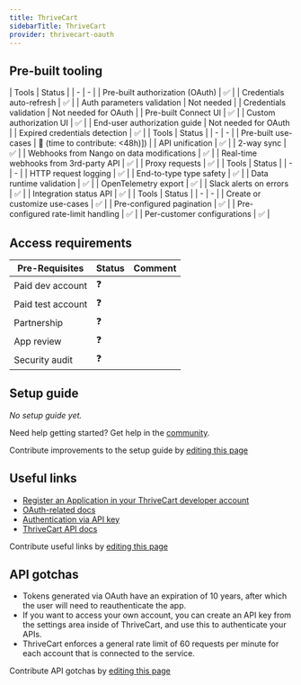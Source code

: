 ```yaml
---
title: ThriveCart
sidebarTitle: ThriveCart
provider: thrivecart-oauth
---
```




<Overview />

## Pre-built tooling

<AccordionGroup>
<Accordion title="✅ Authorization">
| Tools | Status |
| - | - |
| Pre-built authorization (OAuth) | ✅ |
| Credentials auto-refresh | ✅ |
| Auth parameters validation | Not needed |
| Credentials validation | Not needed for OAuth |
| Pre-built Connect UI | ✅ |
| Custom authorization UI | ✅ |
| End-user authorization guide | Not needed for OAuth |
| Expired credentials detection | ✅ |
</Accordion>
<Accordion title="✅ Read & write data">
| Tools | Status |
| - | - |
| Pre-built use-cases | 🚫 (time to contribute: &lt;48h)]) |
| API unification | ✅ |
| 2-way sync | ✅ |
| Webhooks from Nango on data modifications | ✅ |
| Real-time webhooks from 3rd-party API | ✅ |
| Proxy requests | ✅ |
</Accordion>
<Accordion title="✅ Observability & data quality">
| Tools | Status |
| - | - |
| HTTP request logging | ✅ |
| End-to-type type safety | ✅ |
| Data runtime validation | ✅ |
| OpenTelemetry export | ✅ |
| Slack alerts on errors | ✅ |
| Integration status API | ✅ |
</Accordion>
<Accordion title="✅ Customization">
| Tools | Status |
| - | - |
| Create or customize use-cases | ✅ |
| Pre-configured pagination | ✅ |
| Pre-configured rate-limit handling | ✅ |
| Per-customer configurations | ✅ |
</Accordion>
</AccordionGroup>

<PreBuiltUseCases />

## Access requirements
| Pre-Requisites | Status | Comment|
| - | - | - |
| Paid dev account | ❓ |  |
| Paid test account | ❓ |  |
| Partnership | ❓ | |
| App review | ❓ |  |
| Security audit | ❓ | |


## Setup guide

_No setup guide yet._

<Tip>Need help getting started? Get help in the [community](https://nango.dev/slack).</Tip>

<Note>Contribute improvements to the setup guide by [editing this page](https://github.com/nangohq/nango/tree/master/docs-v2/integrations/all/thrivecart.mdx)</Note>


## Useful links

-   [Register an Application in your ThriveCart developer account](https://developers.thrivecart.com/apps/create/)
-   [OAuth-related docs](https://developers.thrivecart.com/documentation/intro/authentication-via-oauth/)
-   [Authentication via API key](https://developers.thrivecart.com/documentation/intro/authentication-via-api-key/)
-   [ThriveCart API docs](https://apidocs.thrivecart.com/)

<Note>Contribute useful links by [editing this page](https://github.com/nangohq/nango/tree/master/docs-v2/integrations/all/thrivecart.mdx)</Note>

## API gotchas

-   Tokens generated via OAuth have an expiration of 10 years, after which the user will need to reauthenticate the app.
-   If you want to access your own account, you can create an API key from the settings area inside of ThriveCart, and use this to authenticate your APIs.
-   ThriveCart enforces a general rate limit of 60 requests per minute for each account that is connected to the service.

<Note>Contribute API gotchas by [editing this page](https://github.com/nangohq/nango/tree/master/docs-v2/integrations/all/thrivecart.mdx)</Note>
